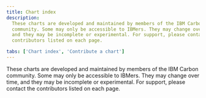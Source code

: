 ```yaml
---
title: Chart index
description:
  These charts are developed and maintained by members of the IBM Carbon
  community. Some may only be accessible to IBMers. They may change over time,
  and they may be incomplete or experimental. For support, please contact the
  contributors listed on each page.

tabs: ['Chart index', 'Contribute a chart']
---
```



<PageDescription>

These charts are developed and maintained by members of the IBM Carbon
community. Some may only be accessible to IBMers. They may change over time, and
they may be incomplete or experimental. For support, please contact the
contributors listed on each page.

</PageDescription>

<ChartIndexPage />
